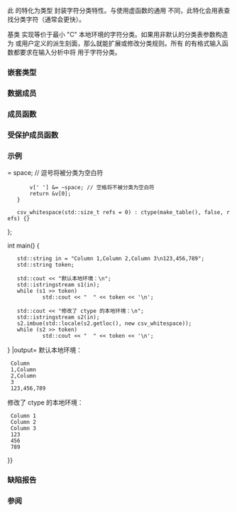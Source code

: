 {{cpp/title|ctype{{small|&lt;char&gt;}}}}
{{cpp/locale/navbar}}
{{ddcl|header=locale|
template&lt;&gt;
class ctype&lt;char&gt;;
}}

此 {{lc|std::ctype}} 的特化为类型 {{c/core|char}} 封装字符分类特性。与使用虚函数的通用 {{lc|std::ctype}} 不同，此特化会用表查找分类字符（通常会更快）。

基类 {{tt|std::ctype}}{{c/core|&lt;char&gt;}} 实现等价于最小 "C" 本地环境的字符分类。如果用非默认的分类表参数构造为 {{c/core|std::ctype_byname&lt;char&gt;}} 或用户定义的派生刻面，那么就能扩展或修改分类规则。所有 {{lc|std::istream}} 的有格式输入函数都要求在输入分析中将 {{tt|std::ctype}}{{c/core|&lt;char&gt;}} 用于字符分类。

{{inheritance diagram/std-ctype_char}}

===嵌套类型===
{{dsc begin}}
{{dsc hitem|类型|定义}}
{{dsc|{{tt|char_type}}|{{c/core|char}}}}
{{dsc end}}

===数据成员===
{{dsc begin}}
{{dsc hitem|成员|描述}}
{{cpp/locale/dsc id}}
{{dsc|{{dsc small|{{c/core|const std::size_t}}}} {{tt|table_size}} {{cmark static}}|分类表的大小，至少 256}}
{{dsc end}}

===成员函数===
{{dsc begin}}
{{dsc inc|cpp/locale/ctype_char/dsc constructor}}
{{dsc inc|cpp/locale/ctype_char/dsc destructor}}
{{dsc inc|cpp/locale/ctype_char/dsc table}}
{{dsc inc|cpp/locale/ctype_char/dsc classic_table}}
{{dsc inc|cpp/locale/ctype_char/dsc is}}
{{dsc inc|cpp/locale/ctype_char/dsc scan_is}}
{{dsc inc|cpp/locale/ctype_char/dsc scan_not}}
{{dsc inc|cpp/locale/ctype/dsc toupper}}
{{dsc inc|cpp/locale/ctype/dsc tolower}}
{{dsc inc|cpp/locale/ctype/dsc widen}}
{{dsc inc|cpp/locale/ctype/dsc narrow}}
{{dsc end}}

===受保护成员函数===
{{dsc begin}}
{{dsc inc|cpp/locale/ctype/dsc do_toupper}}
{{dsc inc|cpp/locale/ctype/dsc do_tolower}}
{{dsc inc|cpp/locale/ctype/dsc do_widen}}
{{dsc inc|cpp/locale/ctype/dsc do_narrow}}
{{dsc end}}

{{cpp/locale/ctype_base/inherit}}

===示例===
{{example
|下列示例演示修改 {{c/core|ctype&lt;char&gt;}} 以记号化逗号分隔值：&lt;!-- 对于现实的 CSV ，必须处理引号和空格 --&gt;
|code=
#include &lt;cstddef&gt;
#include &lt;iostream&gt;
#include &lt;locale&gt;
#include &lt;sstream&gt;
#include &lt;vector&gt;

// 此 ctype 平面将逗号和换行符分类为空白符
struct csv_whitespace : std::ctype&lt;char&gt;
{
    static const mask* make_table()
    {
        // 复制 "C" 本地环境表
        static std::vector&lt;mask&gt; v(classic_table(), classic_table() + table_size);
        v[','] {{!}}=  space; // 逗号将被分类为空白符
        v[' '] &amp;= ~space; // 空格将不被分类为空白符
        return &amp;v[0];
    }
    
    csv_whitespace(std::size_t refs = 0) : ctype(make_table(), false, refs) {}
};

int main()
{
    std::string in = "Column 1,Column 2,Column 3\n123,456,789";
    std::string token;
    
    std::cout &lt;&lt; "默认本地环境：\n";
    std::istringstream s1(in);
    while (s1 &gt;&gt; token)
            std::cout &lt;&lt; "  " &lt;&lt; token &lt;&lt; '\n';
    
    std::cout &lt;&lt; "修改了 ctype 的本地环境：\n";
    std::istringstream s2(in);
    s2.imbue(std::locale(s2.getloc(), new csv_whitespace));
    while (s2 &gt;&gt; token)
            std::cout &lt;&lt; "  " &lt;&lt; token &lt;&lt; '\n';
}
|output=
默认本地环境：
  Column
  1,Column
  2,Column
  3
  123,456,789
修改了 ctype 的本地环境：
  Column 1
  Column 2
  Column 3
  123
  456
  789
}}

===缺陷报告===
{{dr list begin}}
{{dr list item|wg=lwg|dr=695|std=C++98|before={{tt|table()}} 和 {{tt|classic_table()}} 是受保护成员函数|after=改成公开成员函数}}
{{dr list end}}

===参阅===
{{dsc begin}}
{{dsc inc|cpp/locale/dsc ctype}}
{{dsc inc|cpp/locale/dsc ctype_base}}
{{dsc inc|cpp/locale/dsc ctype_byname}}
{{dsc end}}

{{langlinks|de|en|es|fr|it|ja|pt|ru}}